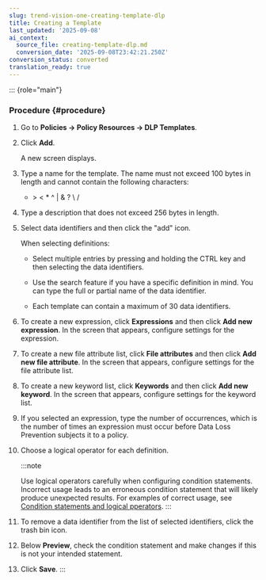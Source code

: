 ```yaml
---
slug: trend-vision-one-creating-template-dlp
title: Creating a Template
last_updated: '2025-09-08'
ai_context:
  source_file: creating-template-dlp.md
  conversion_date: '2025-09-08T23:42:21.250Z'
conversion_status: converted
translation_ready: true
---
```


::: {role="main"}
### Procedure {#procedure}

1.  Go to **Policies → Policy Resources → DLP Templates**.

2.  Click **Add**.

    A new screen displays.

3.  Type a name for the template. The name must not exceed 100 bytes in length and cannot contain the following characters:

    - \> \< \* ^ | & ? \\ /

4.  Type a description that does not exceed 256 bytes in length.

5.  Select data identifiers and then click the "add" icon.

    When selecting definitions:

    - Select multiple entries by pressing and holding the <span class="uicontrol keyboard">CTRL</span> key and then selecting the data identifiers.

    - Use the search feature if you have a specific definition in mind. You can type the full or partial name of the data identifier.

    - Each template can contain a maximum of 30 data identifiers.

6.  To create a new expression, click **Expressions** and then click **Add new expression**. In the screen that appears, configure settings for the expression.

7.  To create a new file attribute list, click **File attributes** and then click **Add new file attribute**. In the screen that appears, configure settings for the file attribute list.

8.  To create a new keyword list, click **Keywords** and then click **Add new keyword**. In the screen that appears, configure settings for the keyword list.

9.  If you selected an expression, type the number of occurrences, which is the number of times an expression must occur before Data Loss Prevention subjects it to a policy.

10. Choose a logical operator for each definition.

    :::note

    Use logical operators carefully when configuring condition statements. Incorrect usage leads to an erroneous condition statement that will likely produce unexpected results. For examples of correct usage, see [Condition statements and logical pperators](condition-logical-operators.mdx).
    :::

11. To remove a data identifier from the list of selected identifiers, click the trash bin icon.

12. Below **Preview**, check the condition statement and make changes if this is not your intended statement.

13. Click **Save**.
:::
